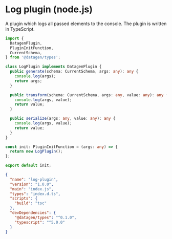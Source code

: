 # Log plugin (node.js)

A plugin which logs all passed elements to the console.
The plugin is written in TypeScript.

```ts filename="index.ts"
import {
  DatagenPlugin,
  PluginInitFunction,
  CurrentSchema,
} from '@datagen/types';

class LogPlugin implements DatagenPlugin {
  public generate(schema: CurrentSchema, args: any): any {
    console.log(args);
    return args;
  }

  public transform(schema: CurrentSchema, args: any, value: any): any {
    console.log(args, value);
    return value;
  }

  public serialize(args: any, value: any): any {
    console.log(args, value);
    return value;
  }
}

const init: PluginInitFunction = (args: any) => {
  return new LogPlugin();
};

export default init;
```

```json filename="package.json"
{
  "name": "log-plugin",
  "version": "1.0.0",
  "main": "index.js",
  "types": "index.d.ts",
  "scripts": {
    "build": "tsc"
  },
  "devDependencies": {
    "@datagen/types": "^0.1.0",
    "typescript": "^5.0.0"
  }
}
```
